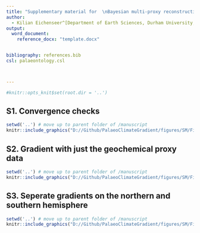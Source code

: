```yaml
---
title: "Supplementary material for  \nBayesian multi-proxy reconstruction of the early Eocene latitudinal temperature gradient"
author:
  - Kilian Eichenseer^[Department of Earth Sciences, Durham University, South Road, DH1 3LE, Durham, United Kingdom] and Lewis A. Jones^[Centro de Investigación Mariña, Grupo de Ecoloxía Animal, Universidade de Vigo, 36310 Vigo, Spain]
output:
  word_document:
    reference_docx: "template.docx"


bibliography: references.bib
csl: palaeontology.csl



---
```

```r
#knitr::opts_knit$set(root.dir = '..')
```

## S1. Convergence checks


```r
setwd('..') # move up to parent folder of /manuscript
knitr::include_graphics("D://Github/PalaeoClimateGradient/figures/SM/FigS1-Traceplot.jpg", error = FALSE)
```


## S2. Gradient with just the geochemical proxy data


```r
setwd('..') # move up to parent folder of /manuscript
knitr::include_graphics("D://Github/PalaeoClimateGradient/figures/SM/FigS2_geochem_eeco.png", error = FALSE)
```

## S3. Seperate gradients on the northern and southern hemisphere


```r
setwd('..') # move up to parent folder of /manuscript
knitr::include_graphics("D://Github/PalaeoClimateGradient/figures/SM/FigS3_north_south_eeco.png", error = FALSE)
```